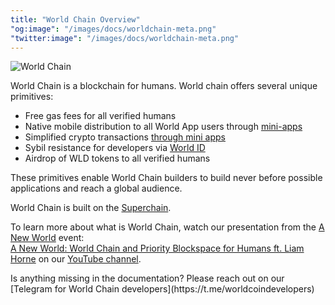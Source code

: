 ```yaml
---
title: "World Chain Overview"
"og:image": "/images/docs/worldchain-meta.png"
"twitter:image": "/images/docs/worldchain-meta.png"
---
```


![World Chain](/images/docs/worldchain-cover.png)

World Chain is a blockchain for humans. World chain offers several unique primitives:

- Free gas fees for all verified humans
- Native mobile distribution to all World App users through [mini-apps](/mini-apps)
- Simplified crypto transactions [through mini apps](/mini-apps/commands/verify)
- Sybil resistance for developers via [World ID](/world-id)
- Airdrop of WLD tokens to all verified humans

These primitives enable World Chain builders to build never before possible applications and reach a global audience.

World Chain is built on the [Superchain](https://docs.optimism.io/superchain/superchain-explainer).

To learn more about what is World Chain, watch our presentation from the [A New World](https://www.youtube.com/watch?v=_RWvsCZ17x8&ab_channel=World) event: <br />
[A New World: World Chain and Priority Blockspace for Humans ft. Liam Horne](https://www.youtube.com/watch?v=NSxyKsSwjsc&ab_channel=World) on our [YouTube channel](https://www.youtube.com/@worldnetworkofficial).

<Note>
  Is anything missing in the documentation? Please reach out on our [Telegram
  for World Chain developers](https://t.me/worldcoindevelopers)
</Note>
